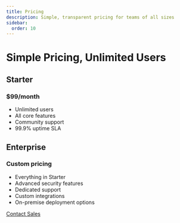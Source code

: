 ```yaml
---
title: Pricing
description: Simple, transparent pricing for teams of all sizes
sidebar:
  order: 10
---
```


# Simple Pricing, Unlimited Users

## Starter
### $99/month
- Unlimited users
- All core features
- Community support
- 99.9% uptime SLA

## Enterprise
### Custom pricing
- Everything in Starter
- Advanced security features
- Dedicated support
- Custom integrations
- On-premise deployment options

[Contact Sales](/contact)
